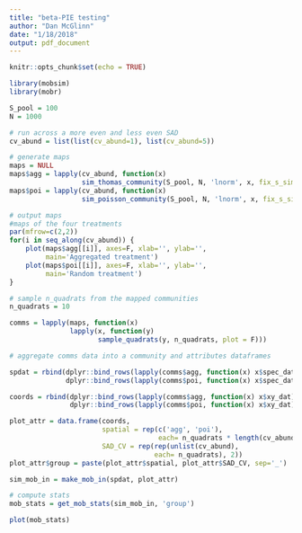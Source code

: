 ```yaml
---
title: "beta-PIE testing"
author: "Dan McGlinn"
date: "1/18/2018"
output: pdf_document
---
```


```r
knitr::opts_chunk$set(echo = TRUE)
```

```r
library(mobsim)
library(mobr)

S_pool = 100
N = 1000

# run across a more even and less even SAD
cv_abund = list(list(cv_abund=1), list(cv_abund=5))

# generate maps
maps = NULL
maps$agg = lapply(cv_abund, function(x) 
                  sim_thomas_community(S_pool, N, 'lnorm', x, fix_s_sim = T))
maps$poi = lapply(cv_abund, function(x) 
                  sim_poisson_community(S_pool, N, 'lnorm', x, fix_s_sim = T))
```

```r
# output maps
#maps of the four treatments
par(mfrow=c(2,2))
for(i in seq_along(cv_abund)) {
    plot(maps$agg[[i]], axes=F, xlab='', ylab='', 
         main='Aggregated treatment')
    plot(maps$poi[[i]], axes=F, xlab='', ylab='', 
         main='Random treatment')
}
```


```r
# sample n_quadrats from the mapped communities
n_quadrats = 10

comms = lapply(maps, function(x) 
               lapply(x, function(y) 
                      sample_quadrats(y, n_quadrats, plot = F)))
```

```r
# aggregate comms data into a community and attributes dataframes

spdat = rbind(dplyr::bind_rows(lapply(comms$agg, function(x) x$spec_dat)),
              dplyr::bind_rows(lapply(comms$poi, function(x) x$spec_dat)))

coords = rbind(dplyr::bind_rows(lapply(comms$agg, function(x) x$xy_dat)),
               dplyr::bind_rows(lapply(comms$poi, function(x) x$xy_dat)))

plot_attr = data.frame(coords, 
                       spatial = rep(c('agg', 'poi'), 
                                     each= n_quadrats * length(cv_abund)),
                       SAD_CV = rep(rep(unlist(cv_abund), 
                                    each= n_quadrats), 2))
plot_attr$group = paste(plot_attr$spatial, plot_attr$SAD_CV, sep='_')

sim_mob_in = make_mob_in(spdat, plot_attr) 
```

```r
# compute stats
mob_stats = get_mob_stats(sim_mob_in, 'group')

plot(mob_stats)
```
